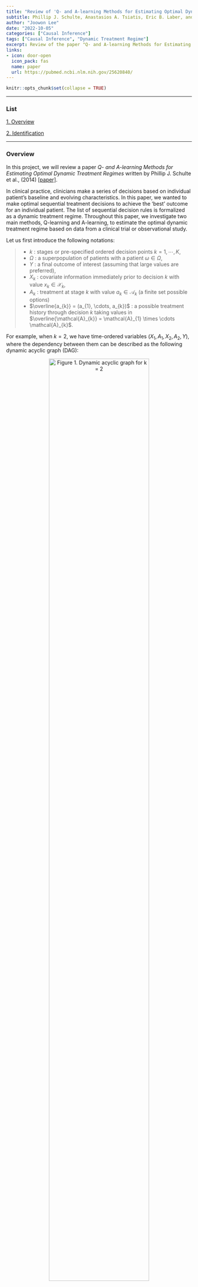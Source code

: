 ```yaml
---
title: "Review of 'Q- and A-learning Methods for Estimating Optimal Dynamic Treatment Regimes'"
subtitle: Phillip J. Schulte, Anastasios A. Tsiatis, Eric B. Laber, and Marie Davidian
author: "Joowon Lee"
date: "2022-10-05"
categories: ["Causal Inference"]
tags: ["Causal Inference", "Dynamic Treatment Regime"]
excerpt: Review of the paper "Q- and A-learning Methods for Estimating Optimal Dynamic Treatment Regimes" written by P. J. Schulte, et al., (2014).
links:
- icon: door-open
  icon_pack: fas
  name: paper
  url: https://pubmed.ncbi.nlm.nih.gov/25620840/
---
```


```r
knitr::opts_chunk$set(collapse = TRUE)
```


---

### List

[1. Overview](#overview)

[2. Identification](#identification)


---


### Overview

  In this project, we will review a paper *Q- and A-learning Methods for Estimating Optimal Dynamic Treatment Regimes* written by Phillip J. Schulte et al., (2014) [[paper]](https://pubmed.ncbi.nlm.nih.gov/25620840/).


  In clinical practice, clinicians make a series of decisions based on individual patient's baseline and evolving characteristics. In this paper, we wanted to make optimal sequential treatment decisions to achieve the 'best' outcome for an individual patient. The list of sequential decision rules is formalized as a dynamic treatment regime. Throughout this paper, we investigate two main methods, Q-learning and A-learning, to estimate the optimal dynamic treatment regime based on data from a clinical trial or observational study.

  Let us first introduce the following notations:
  
> * $k$ : stages or pre-specified ordered decision points $k = 1, \cdots, K$,
> * $\Omega$ : a superpopulation of patients with a patient $\omega \in \Omega$,
> * $Y$ : a final outcome of interest (assuming that large values are preferred),
> * $X_{k}$ : covariate information immediately prior to decision $k$ with value $x_{k} \in \mathcal{X}_{k}$,
> * $A_{k}$ : treatment at stage $k$ with value $a_{k} \in \mathcal{A}_{k}$ (a finite set possible options) 
>  + $\overline{a_{k}} = (a_{1}, \cdots, a_{k})$  : a possible treatment history through decision $k$ taking values in $\overline{\mathcal{A}_{k}} = \mathcal{A}_{1} \times \cdots \mathcal{A}_{k}$.
            
For example, when $k=2$, we have time-ordered variables $(X_{1}, A_{1}, X_{2}, A_{2}, Y)$, where the dependency between them can be described as the following dynamic acyclic graph (DAG):

<center>
![Figure 1. Dynamic acyclic graph for k = 2](figures/dag.png){width=80%}
</center>

>Then we define the **potential outcomes**
>  \begin{align*}
>  W^{*} &= \left\{ X^{*}_{2}(a_{1}), X^{*}_{3}\big(\overline{a_{2}}\big), \cdots, X^{*}_{K}\big(\overline{a_{k-1}}\big), Y^{*}\big(\overline{a_{k}}\big) \,\, \text{ for all } \, \overline{a_{k}} \in \overline{\mathcal{A}_{k}} \right\} 
>  \end{align*}
  
  Here, $X^{*}_{K}\big(\overline{a_{k-1}}\big)(\omega)$ denotes the value of covariate information that would arise between decisions $k-1$ and $k$ for a patient $\omega \in \Omega$ who have received treatment history $\overline{a_{k-1}}$, taking value $x_{k}$ in a set $\mathcal{X}_{k}$. Similarly, $Y^{*}\big(\overline{a_{k}}\big)$ is the hypothetical outcome that would result for a patient $\omega$ who have received the full set of $K$ treatment in $\overline{a_{k}}$. For simplicity, we write $\overline{X}^{*}_{\underline{k}}\big(\overline{a_{k-1}}\big)=\{X_{1},  X^{*}_{2}(a_{1}), \cdots, X^{*}_{K}\big(\overline{a_{k-1}}\big)\}, k = 1, \cdots, K$.

---

### Dynamic Treatment Regime

A dynamic treatment regime $\mathbf{d} = (d_{1}, \cdots, d_{K})$ is a set of rules that forms an algorithm to treat individual patient over time (it is called '*dynamic*' because treatment is determined based on a patient's previous history). For example, at the $k$th stage, 

* the $k$th rule $d_{k}$ takes
  + input : $\overline{x_{k}}, \overline{a_{k-1}}$ (patient's realized covariate, and treatment history up to $k-1$th decision),
  + output : $a_{k} \in \Psi_{k}(\overline{x_{k}}, \overline{a_{k-1}}) \subset \mathcal{A}_{k}$ where $\Psi_{k}(\overline{x_{k}}, \overline{a_{k-1}})$ is a pre-specified set of possible traetment options for a patient with ($\overline{x_{k}}, \overline{a_{k-1}}$).
  
Since $d_{k}$ need only map a subset of $\overline{\mathcal{X}_{k}} \times \overline{\mathcal{A}_{k-1}}$, namely $\Gamma_{k}$, to $\mathcal{A}_{k}$, let us define the subset **recursively** as

\begin{align*}
\Gamma_{k} &= \{ (\overline{x_{k}}, \overline{a_{k-1}}) \in \overline{\mathcal{X}_{k}} \times \overline{\mathcal{A}_{k-1}} \,\, \text{ satisfying } \\
& \quad \quad \text{(i) } \, a_{j} \in \Psi_{j}\big( \overline{x_{j}}, \overline{a_{j-1}} \big), \,\, j = 1, \cdots, k-1, \\
& \quad \quad \text{(ii) } \, \mathbb{P}(\overline{X_{k}}\big(\overline{a_{k-1}} \big)=\overline{x_{k}})>0\},
\end{align*}

$k=1, \cdots, K$, determined by $\Psi=(\Psi_{1}, \cdots, \Psi_{K})$. Define the class $\mathcal{D}$ of dynamic treatment regimes to be the set of all $\mathbf{d}=(d_{1}, \cdots. d_{k})$ where $d_{k}: \Gamma_{k} \rightarrow \mathcal{A}_{k}, k=1, \cdots, K$. 

>Then, for any $\mathbf{d} \in \mathcal{D}$, define the **potential outcomes associated with $\mathbf{d}$** as 
>\begin{align*}
\left\{ X^{*}_{2}(d_{1}),  \cdots, X^{*}_{k}\big(\overline{d_{k-1}}\big), \cdots,  X^{*}_{K}\big(\overline{d_{k-1}}\big), Y^{*}\big(\mathbf{d}\big) \,\, \right\}
\end{align*}

Then how can we find an optimal regime (the 'best' treatment for a patient) with these definitions?

The expected outcome in the population with all patients who have a baseline covariate $X_{1} = x_{1}$ and follow regime $\mathbf{d}$ is $\mathbb{E}[Y^{*}\big(\mathbf{d}\big)\ | X_{1} = x_{1}]$. Then an optimal regime, $\mathbf{d}^{opt} \in \mathcal{D}$, should satisfies

\begin{align*}
& \mathbb{E}[Y^{*}\big(\mathbf{d}\big)\ | X_{1} = x_{1}] \quad \le \quad \mathbb{E}[Y^{*}\big(\mathbf{d}^{opt}\big)\ | X_{1} = x_{1}], \,\, \text{ for all } \mathbf{d} \in \mathcal{D} \text{ and all } x_{1} \in \mathcal{X}_{1} \\
\Rightarrow \,\, & \mathbb{E}[Y^{*}\big(\mathbf{d}\big)] \qquad \qquad \quad \, \le \quad \mathbb{E}[Y^{*}\big(\mathbf{d}^{opt}\big)], \qquad \quad \quad \,\, \text{ for all } \mathbf{d} \in \mathcal{D}
\end{align*}

---

### Model Setup and Assumptions

The problem is that potential outcomes for an individual patient for all $\mathbf{d} \in \mathcal{D}$ may not be observed. Therefore, the goal of dynamic treatment regime is to estimate $\mathbf{d}^{opt}$ based on data. Consider a study with a random sample of $n$ patients in $\Omega$. Assume independent and identically distributed time-ordered random variables $(X_{1i}, A_{1i}, \cdots, X_{Ki}, A_{Ki}, Y_{i}), i = 1, \cdots, n$.

Use causal framework to estimate an optimal regime from the observed data under the following assumptions:

* Consistency assumption : $X_{k} = X^{*}_{k}\big(\overline{A_{k-1}}\big), k=2, \cdots, K$ and $Y=Y^{*}\big(\overline{A_{k}}\big)$,
* Stable unit treatment value assumption (well-defineness) : a patient's covariates and outcome are not affected by treatment assignment and other patients,
* Sequential Ignorability : $A_{k} \perp W^{*} | \{\overline{X_{k}}, \overline{A_{k-1}} \}, k=1, \cdots, K$.

---

### Identification

In this section, we first consider a fixed treatment $(a_{1}, a_{2}) \in \{0, 1\}^{2}$ with the two time points $(k = 2)$. We are interested in estimating the expected potential outcome $\mathbb{E}[Y(a_{1},a_{2})]$ of treatment $(a_{1},a_{2})$ which may or may not be observable based on statistical quantity.

From the following lemma below, we show that the expected potential outcome of $(a_{1}, a_{2})$ can be identified as a statistical estimand, a function of conditional expectation.

\

\newtheorem{lemma}[theorem]{Lemma}

::: {.lemma}
 *Fix a treatment $(a_{1},a_{2})\in \{0,1\}^{2}$. Then we have*
\begin{align*}
& \mathbb{E}[Y(a_1, a_2)] = \mathbb{E}_{X_{1}} \bigg[ \mathbb{E}_{X_{2}} \bigg[ \mathbb{E}_{Y}[Y | X_{1}, A_{1} = a_{1}, X_{2}, A_{2} = a_{2}] \bigg| X_{1}, A_{1} = a_{1} \bigg] \bigg]
\end{align*}
:::

::: {.proof}
${}$

From sequential ignorability assumption, we have $Y(a_1, a_2) \perp A_{1} | X_{1}$ and $Y(a_1, a_2) \perp A_{2} | \{(X_{1}, X_{2}), A_{1}\}$. Also, you may notice that $X_{2}=X_{2}(a_{1})$. Then 
\begin{align*}
    &\mathbb{E}[Y(a_1, a_2) | X_{1} = x_{1}, X_{2}(a_{1}) = x_{2} ] \\
    &\qquad = \mathbb{E}[Y(a_1, a_2) | X_{1} = x_{1}, X_{2} = x_{2}, A_{1} = a_{1}, A_{2} = a_{2} ]  \quad (\because \text{sequential ignorability}) \\
    &\qquad = \mathbb{E}[Y | X_{1} = x_{1}, A_{1} = a_{1}, X_{2} = x_{2},  A_{2} = a_{2} ] \quad \quad \, \qquad (\because \text{consistency})
\end{align*}
We also remark that the last equality above can be derived using the $g$-formula.

Using the fact above and iterated expectation, 
\begin{align*}
&\mathbb{E}[Y(a_1, a_2)] \\
&\qquad = \mathbb{E}_{(X_{1}, X_{2}(a_{1})))} \bigg[ \underbrace{\mathbb{E}_{Y} \bigg[ Y(a_1, a_2) | X_{1}, X_{2}(a_{1}) \bigg]}_{=:g\left(X_{1}, X_{2} (a_{1}) \right)} \bigg] \\
&\qquad = \mathbb{E}_{X_{1}} \left[ \mathbb{E}_{X_{2}(a_{1})} \left[ g\left(X_{1}, X_{2}(a_{1})\right) | X_{1} \right] \right] \\
&\qquad = \mathbb{E}_{X_{1}} \left[ \mathbb{E}_{X_{2}(a_{1})} \left[ g\left(X_{1}, X_{2}(a_{1})\right) | X_{1}, A_{1} = a_{1} \right] \right] \quad \,\, (\because \text{sequential ignorability}) \\
&\qquad = \mathbb{E}_{X_{1}} \left[ \mathbb{E}_{X_{2}(a_{1})} \left[ g\left(X_{1}, X_{2}\right) | X_{1}, A_{1} = a_{1} \right] \right] \qquad \quad (\because \text{consistency}) \\
&\qquad = \mathbb{E}_{X_{1}} \left[ \mathbb{E}_{X_{2}} \left[ \mathbb{E}[Y | X_{1}, A_{1} = a_{1}, X_{2},  A_{2} = a_{2} ] | X_{1}, A_{1} = a_{1} \right] \right]. \\
& \hspace{12cm} \square
\end{align*}
:::


Now consider the general case when we have $K$ time points. First define the following conditional expectation as $\mu_{\overline{a_{K}}} (\overline{x_{K}})$ for simplicity.

\begin{align*}
\mu_{\overline{a_{K}}} (\overline{x_{K}}) := \mathbb{E}[Y | \overline{X_{K}} = \overline{x_{K}}, \overline{A_{K}}= \overline{a_{K}}].
\end{align*}

\

::: {.lemma}
 *Fix a treatment $\overline{a_{K}}=(a_{1},\cdots,a_{K})\in \{0,1\}^{K}$. Then we have*
\begin{align*}
\mathbb{E}[Y(\overline{a_{K}})] = \mathbb{E}_{X_{1}} \bigg[ \mathbb{E}_{X_{2}} \bigg[ \cdots \left[ \mu_{\overline{a_{K}}} (\overline{X_{K}}) | \overline{X_{K-1}}, \overline{A_{k-1}} = \overline{a_{k-1}} \right] \bigg] \bigg| \overline{X_{K-2}}, \overline{A_{k-2}} = \overline{a_{k-2}} \bigg] \cdots \bigg| X_{1}, A_{1} = a_{1} \bigg] \bigg]
\end{align*}
:::

We can prove this similarly to the above proof or by using g-formula.

